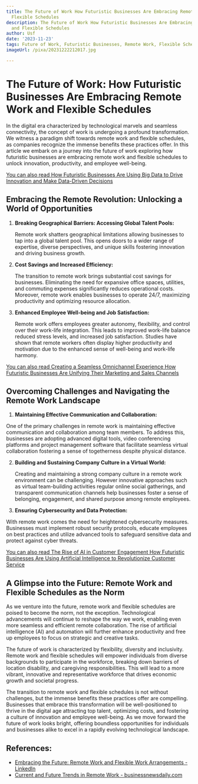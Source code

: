 ```yaml
---
title: The Future of Work How Futuristic Businesses Are Embracing Remote Work and
  Flexible Schedules
description: The Future of Work How Futuristic Businesses Are Embracing Remote Work
  and Flexible Schedules
author: Usf
date: '2023-11-23'
tags: Future of Work, Futuristic Businesses, Remote Work, Flexible Schedules
imageUrl: /pixa/20231222212017.jpg

---
```

# The Future of Work: How Futuristic Businesses Are Embracing Remote Work and Flexible Schedules

In the digital era characterized by technological marvels and seamless  connectivity, the concept  of work is undergoing a profound transformation. We witness a paradigm shift  towards remote work and flexible schedules, as companies recognize the immense benefits these practices offer. In this  article we embark on a journey into the future of work exploring how futuristic businesses are embracing remote work  and flexible  schedules to unlock innovation, productivity, and employee well-being.

[You can also read How Futuristic Businesses Are Using Big Data  to Drive Innovation and Make  Data-Driven Decisions](How%20Futuristic%20Businesses%20Are%20Using%20Big%20Data%20to%20Drive%20Innovation%20and%20Make%20Data-Driven%20Decisions)


## Embracing the Remote Revolution: Unlocking  a World of Opportunities

1. **Breaking Geographical Barriers:  Accessing Global Talent Pools:**

   Remote work shatters geographical limitations allowing businesses to tap into a global talent pool. This opens doors to  a wider range of expertise, diverse perspectives, and unique skills fostering innovation and driving business growth.

2. **Cost Savings and Increased Efficiency:**

   The transition to remote work brings substantial  cost savings for  businesses. Eliminating the need for expansive office spaces, utilities, and commuting  expenses significantly reduces operational costs. Moreover, remote work enables businesses to operate 24/7, maximizing productivity and optimizing resource allocation.

3. **Enhanced  Employee  Well-being and  Job Satisfaction:**

   Remote work offers employees greater autonomy, flexibility, and control over their work-life integration. This leads to improved work-life balance reduced stress levels,  and  increased job satisfaction. Studies  have shown that remote workers often display higher productivity  and motivation due  to the enhanced  sense of well-being and work-life harmony.

[You can also read Creating a Seamless Omnichannel Experience How Futuristic Businesses  Are Unifying Their  Marketing and Sales Channels](Creating%20a%20Seamless%20Omnichannel%20Experience%20How%20Futuristic%20Businesses%20Are%20Unifying%20Their%20Marketing%20and%20Sales%20Channels)


## Overcoming Challenges and  Navigating the Remote Work Landscape

1.  **Maintaining Effective Communication and Collaboration:**

   One of the primary challenges  in remote work is maintaining effective communication  and collaboration among team members.  To address this, businesses are adopting advanced digital tools, video conferencing platforms  and project management software that facilitate seamless  virtual  collaboration  fostering a sense  of togetherness despite physical distance.

2. **Building and Sustaining Company Culture in a Virtual World:**

    Creating and maintaining a strong company culture in a remote work environment can be challenging. However innovative approaches such as virtual team-building activities regular online social gatherings, and transparent communication channels help businesses foster a sense of  belonging, engagement, and shared purpose among remote employees.

3.  **Ensuring Cybersecurity and Data Protection:**

   With remote work comes the need for heightened cybersecurity measures. Businesses must implement robust security protocols, educate employees on best practices and utilize advanced  tools to safeguard sensitive data and protect against cyber threats.

[You can also read The Rise of AI in Customer Engagement How Futuristic Businesses Are  Using Artificial Intelligence to Revolutionize Customer Service](The%20Rise%20of%20AI%20in%20Customer%20Engagement%20How%20Futuristic%20Businesses%20Are%20Using%20Artificial%20Intelligence%20to%20Revolutionize%20Customer%20Service)


## A Glimpse into the Future: Remote Work and Flexible Schedules as the Norm

As  we venture  into the future,  remote work and flexible schedules are poised to become the norm, not the exception. Technological advancements will continue to reshape the way we work, enabling  even more seamless and efficient remote collaboration. The rise  of artificial intelligence (AI) and automation  will further enhance productivity and free up  employees to focus on strategic and creative tasks.

The future of  work is characterized by flexibility,  diversity and inclusivity. Remote work and  flexible schedules will empower individuals from diverse backgrounds to  participate in the workforce, breaking down barriers of location disability, and caregiving  responsibilities. This will lead  to a more vibrant,  innovative and  representative workforce that drives economic growth and societal progress.

The transition to remote work and flexible  schedules is not without challenges, but the immense  benefits these practices offer are compelling. Businesses that embrace this transformation will  be  well-positioned to thrive  in the digital age attracting top talent, optimizing  costs, and fostering a culture of innovation and employee well-being. As we move forward the future of work looks bright, offering boundless opportunities for individuals and businesses alike  to excel in  a rapidly evolving  technological  landscape.

## References:
- [Embracing the Future: Remote Work and Flexible Work Arrangements - LinkedIn](https://www.linkedin.com/pulse/embracing-future-remote-work-flexible-arrangements-muskan-mittal)
- [Current and Future Trends in Remote Work - businessnewsdaily.com](https://www.businessnewsdaily.com/8156-future-of-remote-work.html)
